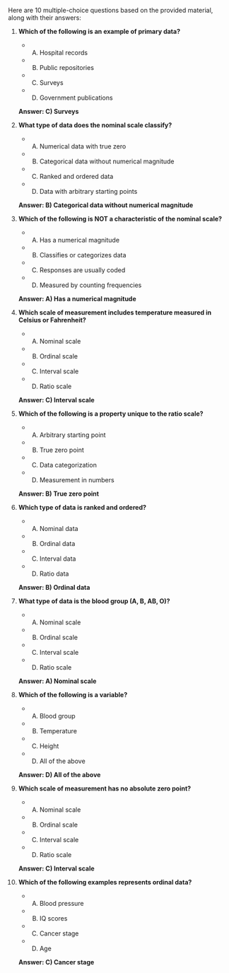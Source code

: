 Here are 10 multiple-choice questions based on the provided material, along with their answers:

1. **Which of the following is an example of primary data?**
   - A) Hospital records
   - B) Public repositories
   - C) Surveys
   - D) Government publications
   
   **Answer: C) Surveys**

2. **What type of data does the nominal scale classify?**
   - A) Numerical data with true zero
   - B) Categorical data without numerical magnitude
   - C) Ranked and ordered data
   - D) Data with arbitrary starting points

   **Answer: B) Categorical data without numerical magnitude**

3. **Which of the following is NOT a characteristic of the nominal scale?**
   - A) Has a numerical magnitude
   - B) Classifies or categorizes data
   - C) Responses are usually coded
   - D) Measured by counting frequencies

   **Answer: A) Has a numerical magnitude**

4. **Which scale of measurement includes temperature measured in Celsius or Fahrenheit?**
   - A) Nominal scale
   - B) Ordinal scale
   - C) Interval scale
   - D) Ratio scale

   **Answer: C) Interval scale**

5. **Which of the following is a property unique to the ratio scale?**
   - A) Arbitrary starting point
   - B) True zero point
   - C) Data categorization
   - D) Measurement in numbers

   **Answer: B) True zero point**

6. **Which type of data is ranked and ordered?**
   - A) Nominal data
   - B) Ordinal data
   - C) Interval data
   - D) Ratio data

   **Answer: B) Ordinal data**

7. **What type of data is the blood group (A, B, AB, O)?**
   - A) Nominal scale
   - B) Ordinal scale
   - C) Interval scale
   - D) Ratio scale

   **Answer: A) Nominal scale**

8. **Which of the following is a variable?**
   - A) Blood group
   - B) Temperature
   - C) Height
   - D) All of the above

   **Answer: D) All of the above**

9. **Which scale of measurement has no absolute zero point?**
   - A) Nominal scale
   - B) Ordinal scale
   - C) Interval scale
   - D) Ratio scale

   **Answer: C) Interval scale**

10. **Which of the following examples represents ordinal data?**
    - A) Blood pressure
    - B) IQ scores
    - C) Cancer stage
    - D) Age

    **Answer: C) Cancer stage**
